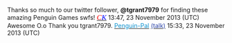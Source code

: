 Thanks so much to our twitter follower, '''@tgrant7979''' for finding these amazing Penguin Games swfs! ''<big><font face="trebuchet ms">[[User:Cp kid|<span style="color:red">C</span>]][[User talk:Cp kid|<span style="color:blue">K</span>]]</font></big>'' 13:47, 23 November 2013 (UTC)
Awesome O.o Thank you tgrant7979. [[user:Penguin-Pal|<font color="0e92cf">Penguin-Pal</font>]] [[user talk:Penguin-Pal|<font color="2e47aa">(talk)</font>]] 15:33, 23 November 2013 (UTC)
